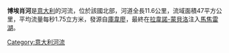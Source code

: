'''博埃肖河'''是[[意大利|意大利]]的河流，位於該國北部，河道全長11.6公里，流域面積47平方公里，平均流量每秒1.75立方米，發源自[[庫韋廖|庫韋廖]]，最終在[[拉韋諾-蒙貝洛|拉韋諾-蒙貝洛]]注入[[馬焦雷湖|馬焦雷湖]]。

{{coord|45.9079|N|8.61694|E|source:kolossus-dewiki|display=title}}

{{Italy-geo-stub}}
[[Category:意大利河流|Category:意大利河流]]